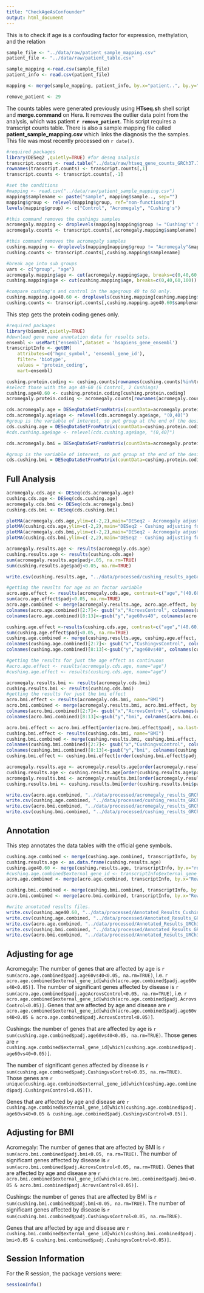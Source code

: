 ```yaml
---
title: "CheckAgeAsConfounder"
output: html_document
---
```


This is to check if age is a confouding factor for expression, methylation, and the relation

```r
sample_file <- "../data/raw/patient_sample_mapping.csv"
patient_file <- "../data/raw/patient_table.csv"

sample_mapping <-read.csv(sample_file)
patient_info <- read.csv(patient_file)

mapping <- merge(sample_mapping, patient_info, by.x="patient..", by.y="id")
```

```r
remove_patient <- 29
```

The counts tables were generated previously using  **HTseq.sh** shell script and **merge.command** on Hera.  It removes the outlier data point from the analysis, which was patient **`r remove_patient`**.
This script requires a transcript counts table.  There is also a sample mapping file called **patient_sample_mapping.csv** which links the diagnosis the the samples.  This file was most recently processed on ```r date()```.

```r
#required packages
library(DESeq2 ,quietly=TRUE) #for deseq analysis
transcript.counts <- read.table("../data/raw/htseq_gene_counts_GRCh37.74.txt", header=TRUE)
rownames(transcript.counts) <- transcript.counts[,1]
transcript.counts <- transcript.counts[,-1]

#set the conditions
#mapping <- read.csv("../data/raw/patient_sample_mapping.csv")
mapping$samplename <- paste("sample", mapping$sample.., sep="")
mapping$group <- relevel(mapping$group, ref="non-functioning")
levels(mapping$group) <- c("Control", "Acromegaly", "Cushing's")

#this command removes the cushings samples
acromegaly.mapping <- droplevels(mapping[mapping$group != "Cushing's" & mapping$patient!=remove_patient,])
acromegaly.counts <- transcript.counts[,acromegaly.mapping$samplename]

#this command removes the acromegaly samples
cushing.mapping <- droplevels(mapping[mapping$group != "Acromegaly"&mapping$samplename %in% colnames(transcript.counts),])
cushing.counts <- transcript.counts[,cushing.mapping$samplename]

#break age into sub groups
vars <- c("group", "age")
acromegaly.mapping$age <- cut(acromegaly.mapping$age, breaks=c(0,40,60,100))
cushing.mapping$age <- cut(cushing.mapping$age, breaks=c(0,40,60,100))

#compare cushing's and control in the agegroup 40 to 60 only.
cushing.mapping.age40.60 <- droplevels(cushing.mapping[cushing.mapping$age == '(40,60]', ])
cushing.counts <- transcript.counts[,cushing.mapping.age40.60$samplename]
```

This step gets the protein coding genes only.

```r
#required packages
library(biomaRt,quietly=TRUE)
#download gene name annotation data for results sets.
ensembl <- useMart("ensembl",dataset = 'hsapiens_gene_ensembl')
transcriptInfo <- getBM(
    attributes=c('hgnc_symbol', 'ensembl_gene_id'), 
    filter= 'biotype',
    values = 'protein_coding',
    mart=ensembl)

cushing.protein.coding <- cushing.counts[rownames(cushing.counts)%in%transcriptInfo$ensembl_gene_id,]
#select those with the age 40-60 (6 Control, 2 Cushings)
cushing.age40.60 <- cushing.protein.coding[cushing.protein.coding]
acromegaly.protein.coding <- acromegaly.counts[rownames(acromegaly.counts)%in%transcriptInfo$ensembl_gene_id,]

```

```r
cds.acromegaly.age = DESeqDataSetFromMatrix(countData=acromegaly.protein.coding, colData=acromegaly.mapping, design=~age+group)
cds.acromegaly.age$age <- relevel(cds.acromegaly.age$age, "(0,40]")
#group is the variable of interest, so put group at the end of the design formula
cds.cushing.age = DESeqDataSetFromMatrix(countData=cushing.protein.coding, colData=cushing.mapping.age40.60, design=~group)
#cds.cushing.age$age <- relevel(cds.cushing.age$age, "(0,40]")

cds.acromegaly.bmi = DESeqDataSetFromMatrix(countData=acromegaly.protein.coding, colData=acromegaly.mapping, design=~BMI+group)

#group is the variable of interest, so put group at the end of the design formula
cds.cushing.bmi = DESeqDataSetFromMatrix(countData=cushing.protein.coding, colData=cushing.mapping, design=~BMI+group)
```
Full Analysis
--------------

```r
acromegaly.cds.age <- DESeq(cds.acromegaly.age)
cushing.cds.age <- DESeq(cds.cushing.age)
acromegaly.cds.bmi <- DESeq(cds.acromegaly.bmi)
cushing.cds.bmi <- DESeq(cds.cushing.bmi)

plotMA(acromegaly.cds.age,ylim=c(-2,2),main="DESeq2 - Acromegaly adjusting for age")
plotMA(cushing.cds.age,ylim=c(-2,2),main="DESeq2 - Cushing adjusting for age")
plotMA(acromegaly.cds.bmi,ylim=c(-2,2),main="DESeq2 - Acromegaly adjusting for BMI")
plotMA(cushing.cds.bmi,ylim=c(-2,2),main="DESeq2 - Cushing adjusting for BMI")

acromegaly.results.age <- results(acromegaly.cds.age)
cushing.results.age <- results(cushing.cds.age)
sum(acromegaly.results.age$padj<.05, na.rm=TRUE)
sum(cushing.results.age$padj<0.05, na.rm=TRUE)

write.csv(cushing.results.age, "../data/processed/cushing_results_ageGroup40to60.csv")

#getting the reuslts for age as an factor variable
acro.age.effect <- results(acromegaly.cds.age, contrast=c("age","(40.60]", "(0.40]"))
sum(acro.age.effect$padj<0.05, na.rm=TRUE)
acro.age.combined <- merge(acromegaly.results.age, acro.age.effect, by.x="row.names", by.y="row.names")
colnames(acro.age.combined)[2:7]<- gsub("x","AcrovsControl", colnames(acro.age.combined)[2:7])
colnames(acro.age.combined)[8:13]<-gsub("y","age60vs40", colnames(acro.age.combined[8:13]))

cushing.age.effect <-results(cushing.cds.age, contrast=c("age","(40.60]", "(0.40]"))
sum(cushing.age.effect$padj<0.05, na.rm=TRUE)
cushing.age.combined <- merge(cushing.results.age, cushing.age.effect, by.x="row.names", by.y="row.names")
colnames(cushing.age.combined)[2:7]<- gsub("x","CushingvsControl", colnames(cushing.age.combined)[2:7])
colnames(cushing.age.combined)[8:13]<-gsub("y","age60vs40", colnames(cushing.age.combined[8:13]))

#getting the results for just the age effect as continuous
#acro.age.effect <- results(acromegaly.cds.age, name="age")
#cushing.age.effect <- results(cushing.cds.age, name="age")

acromegaly.results.bmi <- results(acromegaly.cds.bmi)
cushing.results.bmi <- results(cushing.cds.bmi)
#getting the results for just the bmi effect
acro.bmi.effect <- results(acromegaly.cds.bmi, name="BMI")
acro.bmi.combined <- merge(acromegaly.results.bmi, acro.bmi.effect, by.x="row.names", by.y="row.names")
colnames(acro.bmi.combined)[2:7]<- gsub("x","AcrovsControl", colnames(acro.bmi.combined)[2:7])
colnames(acro.bmi.combined)[8:13]<-gsub("y","bmi", colnames(acro.bmi.combined[8:13]))

acro.bmi.effect <- acro.bmi.effect[order(acro.bmi.effect$padj, na.last=TRUE),]
cushing.bmi.effect <- results(cushing.cds.bmi, name="BMI")
cushing.bmi.combined <- merge(cushing.results.bmi, cushing.bmi.effect, by.x="row.names", by.y="row.names")
colnames(cushing.bmi.combined)[2:7]<- gsub("x","CushingvsControl", colnames(cushing.bmi.combined)[2:7])
colnames(cushing.bmi.combined)[8:13]<-gsub("y","bmi", colnames(cushing.bmi.combined[8:13]))
cushing.bmi.effect <- cushing.bmi.effect[order(cushing.bmi.effect$padj, na.last=TRUE),]

acromegaly.results.age <- acromegaly.results.age[order(acromegaly.results.age$padj, na.last=TRUE),]
cushing.results.age <- cushing.results.age[order(cushing.results.age$padj, na.last=TRUE),]
acromegaly.results.bmi <- acromegaly.results.bmi[order(acromegaly.results.bmi$padj, na.last=TRUE),]
cushing.results.bmi <- cushing.results.bmi[order(cushing.results.bmi$padj, na.last=TRUE),]

write.csv(acro.age.combined, "../data/processed/acromegaly_results_GRCh37.74-adjusting_age.csv")
write.csv(cushing.age.combined, "../data/processed/cushing_results_GRCh37.74-adjusting_age.csv")
write.csv(acro.bmi.combined, "../data/processed/acromegaly_results_GRCh37.74-adjusting_bmi.csv")
write.csv(cushing.bmi.combined, "../data/processed/cushing_results_GRCh37.74-adjusting_bmi.csv")
```

Annotation
-------------

This step annotates the data tables with the official gene symbols.

```r
cushing.age.combined <- merge(cushing.age.combined, transcriptInfo, by.x="Row.names", by.y="ensembl_gene_id")
cushing.results.age <- as.data.frame(cushing.results.age)
cushing.age40.60 <- merge(cushing.results.age, transcriptInfo, by.x="row.names", by.y="ensembl_gene_id")
#cushing.age.combined$external_gene_id <- transcriptInfo$external_gene_id
acro.age.combined <- merge(acro.age.combined, transcriptInfo, by.x="Row.names", by.y="ensembl_gene_id")

cushing.bmi.combined <- merge(cushing.bmi.combined, transcriptInfo, by.x="Row.names", by.y="ensembl_gene_id")
acro.bmi.combined <- merge(acro.bmi.combined, transcriptInfo, by.x="Row.names", by.y="ensembl_gene_id")

#write annotated results files.
write.csv(cushing.age40.60, "../data/processed/Annotated_Results_Cushings_ageGroup40to60.csv")
write.csv(cushing.age.combined, "../data/processed/Annotated_Results_GRCh37.74_Cushings_age.csv")
write.csv(acro.age.combined, "../data/processed/Annotated_Results_GRCh37.74_Acromegaly_age.csv")
write.csv(cushing.bmi.combined, "../data/processed/Annotated_Results_GRCh37.74_Cushings_bmi.csv")
write.csv(acro.bmi.combined, "../data/processed/Annotated_Results_GRCh37.74_Acromegaly_bmi.csv")
```
Adjusting for age
----------------
Acromegaly: The number of genes that are affected by age is `r sum(acro.age.combined$padj.age60vs40<0.05, na.rm=TRUE)`, i.e. `r acro.age.combined$external_gene_id[which(acro.age.combined$padj.age60vs40<0.05)]`. The number of significant genes affected by disease is `r sum(acro.age.combined$padj.ageAcrovsControl<0.05, na.rm=TRUE)`, i.e. `r acro.age.combined$external_gene_id[which(acro.age.combined$padj.AcrovsControl<0.05)]`. Genes that are affected by age and disease are `r acro.age.combined$external_gene_id[which(acro.age.combined$padj.age60vs40<0.05 & acro.age.combined$padj.AcrovsControl<0.05)]`.

Cushings: the number of genes that are affected by age is `r sum(cushing.age.combined$padj.age60vs40<0.05, na.rm=TRUE)`. Those genes are `r cushing.age.combined$external_gene_id[which(cushing.age.combined$padj.age60vs40<0.05)]`.

The number of significant genes affected by disease is `r sum(cushing.age.combined$padj.CushingvsControl<0.05, na.rm=TRUE)`. Those genes are `r unique(cushing.age.combined$external_gene_id[which(cushing.age.combined$padj.CushingvsControl<0.05)])`. 

Genes that are affected by age and disease are `r cushing.age.combined$external_gene_id[which(cushing.age.combined$padj.age60vs40<0.05 & cushing.age.combined$padj.CushingvsControl<0.05)]`.

Adjusting for BMI
------------------
Acromegaly: The number of genes that are affected by BMI is `r sum(acro.bmi.combined$padj.bmi<0.05, na.rm=TRUE)`. The number of significant genes affected by disease is `r sum(acro.bmi.combined$padj.AcrovsControl<0.05, na.rm=TRUE)`. Genes that are affected by age and disease are `r acro.bmi.combined$external_gene_id[which(acro.bmi.combined$padj.bmi<0.05 & acro.bmi.combined$padj.AcrovsControl<0.05)]`.

Cushings: the number of genes that are affected by BMI is `r sum(cushing.bmi.combined$padj.bmi<0.05, na.rm=TRUE)`. 
The number of significant genes affected by disease is `r sum(cushing.bmi.combined$padj.CushingvsControl<0.05, na.rm=TRUE)`.

Genes that are affected by age and disease are `r cushing.bmi.combined$external_gene_id[which(cushing.bmi.combined$padj.bmi<0.05 & cushing.bmi.combined$padj.CushingvsControl<0.05)]`.

Session Information
-------------------

For the R session, the package versions were:
```r
sessionInfo()
```